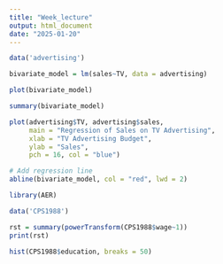 ```yaml
---
title: "Week_lecture"
output: html_document
date: "2025-01-20"
---
```

```r
data('advertising')
```

```r
bivariate_model = lm(sales~TV, data = advertising)

plot(bivariate_model)

summary(bivariate_model)
```
```r
plot(advertising$TV, advertising$sales, 
     main = "Regression of Sales on TV Advertising",
     xlab = "TV Advertising Budget", 
     ylab = "Sales",
     pch = 16, col = "blue")

# Add regression line
abline(bivariate_model, col = "red", lwd = 2)
```
```r
library(AER) 

data('CPS1988')

rst = summary(powerTransform(CPS1988$wage~1))
print(rst)
```
```r
hist(CPS1988$education, breaks = 50)
```



